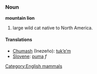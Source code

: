 ===Noun===
'''mountain lion'''

# large wild cat native to North America.

====Translations====
*[[Chumash]] (Inezeño): [[tukʼeʼm]]
*[[Slovene]]: [[puma]] ''f''

[[Category:English mammals]]